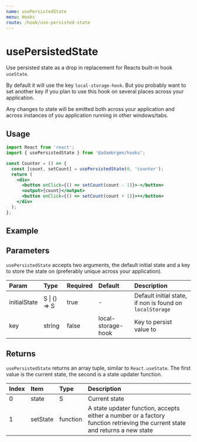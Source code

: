 ```yaml
---
name: usePersistedState
menu: Hooks
route: /hook/use-persisted-state
---
```



# usePersistedState

Use persisted state as a drop in replacement for Reacts built-in hook
`useState`.

By default it will use the key `local-storage-hook`. But you probably want to
set another key if you plan to use this hook on several places across your
application.

Any changes to state will be emitted both across your application and across
instances of you application running in other windows/tabs.

## Usage

```jsx
import React from 'react';
import { usePersistedState } from '@adambrgmn/hooks';

const Counter = () => {
  const [count, setCount] = usePersistedState(0, 'counter');
  return (
    <div>
      <button onClick={() => setCount(count - 1)}>-</button>
      <output>{count}</output>
      <button onClick={() => setCount(count + 1)}>+</button>
    </div>
  );
};
```

## Example

<Playground>
  <UsePersistedStateExample />
</Playground>

## Parameters

`usePersistedState` accepts two arguments, the default initial state and a key
to store the state on (preferably unique across your application).

| Param        | Type         | Required | Default            | Description                                              |
| :----------- | :----------- | :------- | :----------------- | :------------------------------------------------------- |
| initialState | S \| () => S | true     | -                  | Default initial state, if non is found on `localStorage` |
| key          | string       | false    | local-storage-hook | Key to persist value to                                  |

## Returns

`usePersistedState` returns an array tuple, similar to `React.useState`. The
first value is the current state, the second is a state updater function.

| Index | Item     | Type     | Description                                                                                                                  |
| :---- | :------- | :------- | :--------------------------------------------------------------------------------------------------------------------------- |
| 0     | state    | S        | Current state                                                                                                                |
| 1     | setState | function | A state updater function, accepts either a number or a factory function retrieving the current state and returns a new state |

